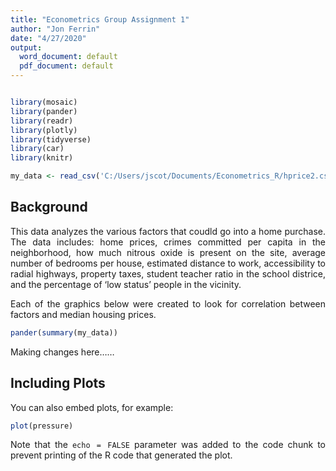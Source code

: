---
title: "Econometrics Group Assignment 1"
author: "Jon Ferrin"
date: "4/27/2020"
output:
  word_document: default
  pdf_document: default
---

```{r setup, include=FALSE}
```
<style>
body {
text-align: justify}
</style>

  
```{r, include=FALSE}
library(mosaic)
library(pander)
library(readr)
library(plotly)
library(tidyverse)
library(car)
library(knitr)
```


```{r, error=FALSE, include=FALSE}
my_data <- read_csv('C:/Users/jscot/Documents/Econometrics_R/hprice2.csv')


```

## Background

This data analyzes the various factors that coudld go into a home purchase. The data includes: home prices, crimes committed per capita in the neighborhood, how much nitrous oxide is present on the site, average number of bedrooms per house, estimated distance to work, accessibility to radial highways, property taxes, student teacher ratio in the school districe, and the percentage of 'low status' people in the vicinity.  

Each of the graphics below were created to look for correlation between factors and median housing prices. 

```{r cars}
pander(summary(my_data))
```

Making changes here......

## Including Plots

You can also embed plots, for example:

```{r pressure, echo=FALSE}
plot(pressure)
```

Note that the `echo = FALSE` parameter was added to the code chunk to prevent printing of the R code that generated the plot.
